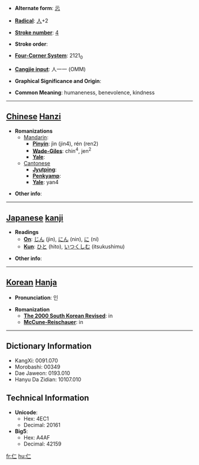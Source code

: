 * '''Alternate form''': [[忈]]

* '''[[Wiktionary:Chinese radical index| Radical]]''': [[Wiktionary:Chinese radical index 人|人]]+2

* '''[[Wiktionary:Chinese total strokes index|Stroke number]]''': [[Wiktionary:Chinese total strokes index 4|4]]

* '''Stroke order''': 

* '''[[Wiktionary:Chinese four corner index|Four-Corner System]]''': 2121<sub>0</sub>

* '''[[Wiktionary:Chinese Cangjie index|Cangjie input]]''': 人一一 (OMM)

* '''Graphical Significance and Origin''': 

* '''Common Meaning''': humaneness, benevolence, kindness

----

== [[Chinese]] [[Hanzi]] ==

* '''Romanizations'''
** [[Mandarin]]:
*** '''[[Pinyin]]''': jìn (jin4), rén (ren2)
*** '''[[Wade-Giles]]''': chin<sup>4</sup>, jen<sup>2</sup>
*** '''[[Yale]]''': 
**[[Cantonese]]
***'''[[Jyutping]]''':
***'''[[Penkyamp]]''': 
***'''[[Yale]]''': yan4

* '''Other info''': 

----

== [[Japanese]] [[kanji]] ==

* '''Readings'''
** '''[[On]]''': [[じん]] (jin), [[にん]] (nin), [[に]] (ni)
** '''[[Kun]]''': [[ひと]] (hito), [[いつくしむ]] (itsukushimu)

* '''Other info''':  

----

== [[Korean]] [[Hanja]] ==

* '''Pronunciation''': 인

* '''Romanization'''
** '''[[The 2000 South Korean Revised Romanization|The 2000 South Korean Revised]]''': in
** '''[[McCune-Reischauer]]''': in

----

== Dictionary Information ==

* KangXi: 0091.070
* Morobashi: 00349
* Dae Jaweon: 0193.010
* Hanyu Da Zidian: 10107.010

== Technical Information ==

* '''Unicode''':
** Hex: 4EC1
** Decimal: 20161
* '''Big5''':
** Hex: A4AF
** Decimal: 42159

[[fr:仁]]
[[hu:仁]]